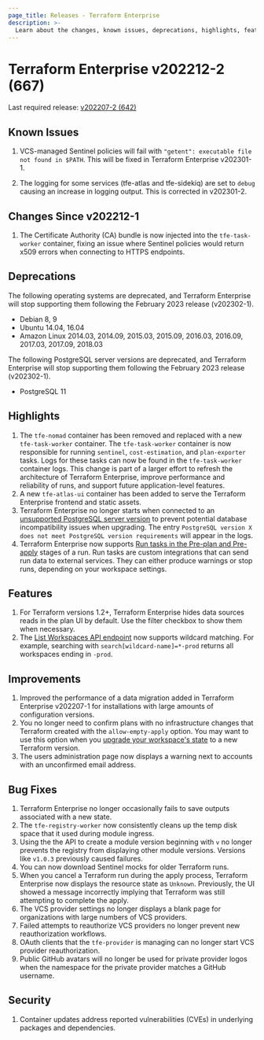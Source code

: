 ```yaml
---
page_title: Releases - Terraform Enterprise
description: >-
  Learn about the changes, known issues, deprecations, highlights, features, improvements, bug fixes, and security fixes for the v202212-2 (667) release.
---
```


# Terraform Enterprise v202212-2 (667)

Last required release: [v202207-2 (642)](/terraform/enterprise/releases/2022/v202207-2)

## Known Issues

1. VCS-managed Sentinel policies will fail with `"getent": executable file not found in $PATH`. This will be fixed in Terraform Enterprise v202301-1.

1. The logging for some services (tfe-atlas and tfe-sidekiq) are set to `debug` causing an increase in logging output. This is corrected in v202301-2.

## Changes Since v202212-1

1. The Certificate Authority (CA) bundle is now injected into the `tfe-task-worker` container, fixing an issue where Sentinel policies would return x509 errors when connecting to HTTPS endpoints.

## Deprecations

The following operating systems are deprecated, and Terraform Enterprise will stop supporting them following the February 2023 release (v202302-1).

- Debian 8, 9
- Ubuntu 14.04, 16.04
- Amazon Linux 2014.03, 2014.09, 2015.03, 2015.09, 2016.03, 2016.09, 2017.03, 2017.09, 2018.03

The following PostgreSQL server versions are deprecated, and Terraform Enterprise will stop supporting them following the February 2023 release (v202302-1).

- PostgreSQL 11

## Highlights

1. The `tfe-nomad` container has been removed and replaced with a new `tfe-task-worker` container. The `tfe-task-worker` container is now responsible for running `sentinel`, `cost-estimation`, and `plan-exporter` tasks. Logs for these tasks can now be found in the `tfe-task-worker` container logs. This change is part of a larger effort to refresh the architecture of Terraform Enterprise, improve performance and reliability of runs, and support future application-level features.
1. A new `tfe-atlas-ui` container has been added to serve the Terraform Enterprise frontend and static assets.
1. Terraform Enterprise no longer starts when connected to an [unsupported PostgreSQL server version](/terraform/enterprise/replicated/requirements/data-storage/postgres-requirements) to prevent potential database incompatibility issues when upgrading. The entry `PostgreSQL version X does not meet PostgreSQL version requirements` will appear in the logs.
1. Terraform Enterprise now supports [Run tasks in the Pre-plan and Pre-apply](/terraform/cloud-docs/workspaces/settings/run-tasks#associating-run-tasks-with-a-workspace) stages of a run. Run tasks are custom integrations that can send run data to external services. They can either produce warnings or stop runs, depending on your workspace settings.

## Features

1. For Terraform versions 1.2+, Terraform Enterprise hides data sources reads in the plan UI by default. Use the filter checkbox to show them when necessary.
1. The [List Workspaces API endpoint](/terraform/enterprise/api-docs/workspaces#list-workspaces) now supports wildcard matching. For example, searching with `search[wildcard-name]=*-prod` returns all workspaces ending in `-prod`.

## Improvements

1. Improved the performance of a data migration added in Terraform Enterprise v202207-1 for installations with large amounts of configuration versions.
1. You no longer need to confirm plans with no infrastructure changes that Terraform created with the `allow-empty-apply` option. You may want to use this option when you [upgrade your workspace's state](/terraform/enterprise/workspaces/state#upgrading-state) to a new Terraform version.
1. The users administration page now displays a warning next to accounts with an unconfirmed email address.

## Bug Fixes

1. Terraform Enterprise no longer occasionally fails to save outputs associated with a new state.
1. The `tfe-registry-worker` now consistently cleans up the temp disk space that it used during module ingress.
1. Using the the API to create a module version beginning with `v` no longer prevents the registry from displaying other module versions. Versions like `v1.0.3` previously caused failures.
1. You can now download Sentinel mocks for older Terraform runs.
1. When you cancel a Terraform run during the apply process, Terraform Enterprise now displays the resource state as `Unknown`. Previously, the UI showed a message incorrectly implying that Terraform was still attempting to complete the apply.
1. The VCS provider settings no longer displays a blank page for organizations with large numbers of VCS providers.
1. Failed attempts to reauthorize VCS providers no longer prevent new reauthorization workflows.
1. OAuth clients that the `tfe-provider` is managing can no longer start VCS provider reauthorization.
1. Public GitHub avatars will no longer be used for private provider logos when the namespace for the private provider matches a GitHub username.

## Security

1. Container updates address reported vulnerabilities (CVEs) in underlying packages and dependencies.
